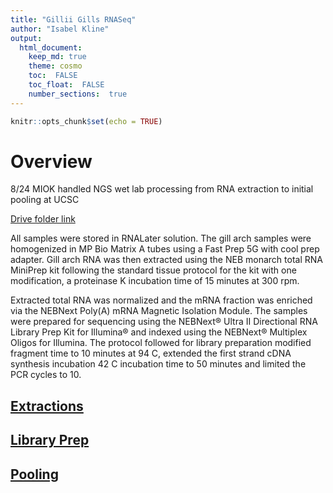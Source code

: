 ```yaml
---
title: "Gillii Gills RNASeq"
author: "Isabel Kline"
output:  
  html_document:
    keep_md: true
    theme: cosmo
    toc:  FALSE
    toc_float:  FALSE
    number_sections:  true
---
```


```r
knitr::opts_chunk$set(echo = TRUE)
```

# Overview

8/24 MIOK handled NGS wet lab processing from RNA extraction to initial pooling at UCSC

[Drive folder link](https://drive.google.com/drive/folders/1N9ebukVfd9IsLPw2OFkqJCr_8oMp0GTy)

All samples were stored in RNALater solution. The gill arch samples were homogenized in MP Bio Matrix A tubes using a Fast Prep 5G with cool prep adapter. Gill arch RNA was then extracted using the NEB monarch total RNA MiniPrep kit following the standard tissue protocol for the kit with one modification, a proteinase K incubation time of 15 minutes at 300 rpm.

Extracted total RNA was normalized and the mRNA fraction was enriched via the NEBNext Poly(A) mRNA Magnetic Isolation Module. The samples were prepared for sequencing using the NEBNext® Ultra II Directional RNA Library Prep Kit for Illumina® and indexed using the NEBNext® Multiplex Oligos for Illumina. The protocol followed for library preparation modified fragment time to 10 minutes at 94 C, extended the first strand cDNA synthesis incubation 42 C incubation time to 50 minutes and limited the PCR cycles to 10. 

## [Extractions](https://isabel-kline.github.io/Kelley_Lab_Notebook/Gillii_RNA_Extractions.html)

## [Library Prep](https://isabel-kline.github.io/Kelley_Lab_Notebook/Gilli_RNA_Libraries.html#1_Summary)

## [Pooling](https://isabel-kline.github.io/Kelley_Lab_Notebook/Gillii_RNA_Pooling.html#1_Summary)
